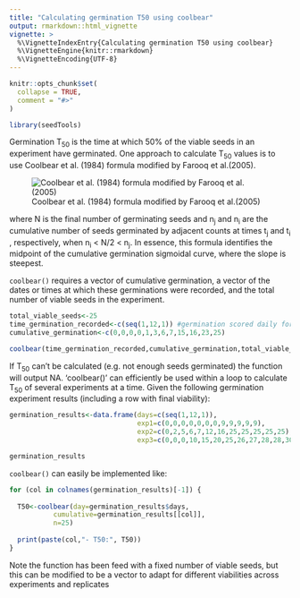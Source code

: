 ```yaml
---
title: "Calculating germination T50 using coolbear"
output: rmarkdown::html_vignette
vignette: >
  %\VignetteIndexEntry{Calculating germination T50 using coolbear}
  %\VignetteEngine{knitr::rmarkdown}
  %\VignetteEncoding{UTF-8}
---
```


```r
knitr::opts_chunk$set(
  collapse = TRUE,
  comment = "#>"
)
```

```r
library(seedTools)
```

Germination T~50~ is the time at which 50% of the viable seeds in an experiment have germinated. One approach to calculate T~50~ values is to use Coolbear et al. (1984) formula modified by Farooq et al.(2005).

![Coolbear et al. (1984) formula modified by Farooq et al.(2005)](cool_far_formula.PNG)

where N is the final number of germinating seeds and n~j~ and n~i~ are the cumulative number of seeds germinated by adjacent counts at times t~j~ and t~i~ , respectively, when n~i~ < N/2 < n~j~.
In essence, this formula identifies the midpoint of the cumulative germination sigmoidal curve, where the slope is steepest.

`coolbear()` requires a vector of cumulative germination, a vector of the dates or times at which these germinations were recorded, and the total number of viable seeds in the experiment.

```r
total_viable_seeds<-25
time_germination_recorded<-c(seq(1,12,1)) #germination scored daily for 12 days
cumulative_germination<-c(0,0,0,0,1,3,6,7,15,16,23,25)

coolbear(time_germination_recorded,cumulative_germination,total_viable_seeds)
```
If T~50~ can't be calculated (e.g. not enough seeds germinated) the function will output NA.
'coolbear()' can efficiently be used within a loop to calculate T~50~ of several experiments at a time. Given the following germination experiment results (including a row with final viability):

```r
germination_results<-data.frame(days=c(seq(1,12,1)),
                                exp1=c(0,0,0,0,0,0,0,9,9,9,9,9),
                                exp2=c(0,2,5,6,7,12,16,25,25,25,25,25),
                                exp3=c(0,0,0,10,15,20,25,26,27,28,28,30))

germination_results
```

`coolbear()` can easily be implemented like:

```r
for (col in colnames(germination_results)[-1]) {
  
  T50<-coolbear(day=germination_results$days,
           cumulative=germination_results[[col]],
           n=25)
  
  print(paste(col,"- T50:", T50))
}
```
Note the function has been feed with a fixed number of viable seeds, but this can be modified to be a vector to adapt for different viabilities across experiments and replicates

